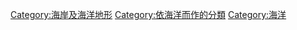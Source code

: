 [[Category:海岸及海洋地形|Category:海岸及海洋地形]]
[[Category:依海洋而作的分類|Category:依海洋而作的分類]]
[[Category:海洋|Category:海洋]]